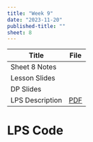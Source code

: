 ```yaml
---
title: "Week 9"
date: "2023-11-20"
published-title: "" 
sheet: 8
---
```


| Title         | File |
|---------------|:----:|
| Sheet 8 Notes |      |
| Lesson Slides |      |
| DP Slides     |      |
| LPS Description | [PDF](lps.pdf)     |

# LPS Code 
```{=html}
<script src="https://gist.github.com/ghasebe/956a5a0485d55a837818da7af4bc451c.js"></script>
```